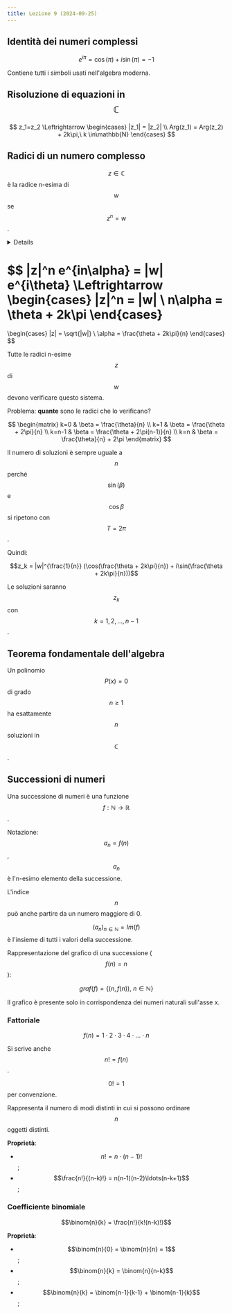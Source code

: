 ```yaml
---
title: Lezione 9 (2024-09-25)
---
```



## Identità dei numeri complessi

$$e^{i\pi} = \cos(\pi) + i\sin(\pi) = -1$$

Contiene tutti i simboli usati nell'algebra moderna.

## Risoluzione di equazioni in $$\mathbb{C}$$

$$
z_1=z_2
\Leftrightarrow
\begin{cases}
|z_1| = |z_2| \\
Arg(z_1) = Arg(z_2) + 2k\pi,\ k \in\mathbb{N}
\end{cases}
$$

## Radici di un numero complesso

$$z \in\mathbb{C}$$ è la radice n-esima di $$w$$ se $$z^n=w$$.

<Details summary="Dati">

- $$z = |z| e^{i\alpha}$$;
- $$w = |w| e^{i\theta}$$;

</Details>

$$
|z|^n e^{in\alpha} = |w| e^{i\theta}
\Leftrightarrow
\begin{cases}
|z|^n = |w| \\
n\alpha = \theta + 2k\pi
\end{cases}
=
\begin{cases}
|z| = \sqrt{|w|} \\
\alpha = \frac{\theta + 2k\pi}{n}
\end{cases}
$$

Tutte le radici n-esime $$z$$ di $$w$$ devono verificare questo sistema.

Problema: **quante** sono le radici che lo verificano?

$$
\begin{matrix}
k=0    & \beta = \frac{\theta}{n} \\
k=1    & \beta = \frac{\theta + 2\pi}{n} \\
k=n-1  & \beta = \frac{\theta + 2\pi(n-1)}{n} \\
k=n    & \beta = \frac{\theta}{n} + 2\pi
\end{matrix}
$$

Il numero di soluzioni è sempre uguale a $$n$$ perché $$\sin(\beta)$$ e
$$\cos{\beta}$$ si ripetono con $$T=2\pi$$.

Quindi:

$$z_k = |w|^{\frac{1}{n}} (\cos(\frac{\theta + 2k\pi}{n}) + i\sin(\frac{\theta + 2k\pi}{n}))$$

Le soluzioni saranno $$z_k$$ con $$k=1,2,\ldots,n-1$$.

## Teorema fondamentale dell'algebra

Un polinomio $$P(x)=0$$ di grado $$n \geq 1$$ ha esattamente $$n$$ soluzioni in
$$\mathbb{C}$$.

## Successioni di numeri

Una successione di numeri è una funzione
$$f: \mathbb{N} \rightarrow \mathbb{R}$$.

Notazione: $$a_n=f(n)$$, $$a_n$$ è l'n-esimo elemento della successione.

L'indice $$n$$ può anche partire da un numero maggiore di 0.

$$(a_n)_{n\in\mathbb{N}} = Im(f)$$ è l'insieme di tutti i valori della
successione.

Rappresentazione del grafico di una successione ($$f(n)=n$$):

<Desmos graph="3q85sbk8ek" />

$$graf(f) = \{(n,f(n)),\ n\in\mathbb{N}\}$$

Il grafico è presente solo in corrispondenza dei numeri naturali sull'asse x.

### Fattoriale

$$f(n)=1 \cdot 2 \cdot 3 \cdot 4 \cdot \ldots \cdot n$$

Si scrive anche $$n! = f(n)$$.

$$0! = 1$$ per convenzione.

Rappresenta il numero di modi distinti in cui si possono ordinare $$n$$ oggetti
distinti.

**Proprietà**:

- $$n! = n \cdot (n-1)!$$;
- $$\frac{n!}{(n-k)!} = n(n-1)(n-2)\ldots(n-k+1)$$;

### Coefficiente binomiale

$$\binom{n}{k} = \frac{n!}{k!(n-k)!}$$

**Proprietà**:

- $$\binom{n}{0} = \binom{n}{n} = 1$$;
- $$\binom{n}{k} = \binom{n}{n-k}$$;
- $$\binom{n}{k} = \binom{n-1}{k-1} + \binom{n-1}{k}$$;
